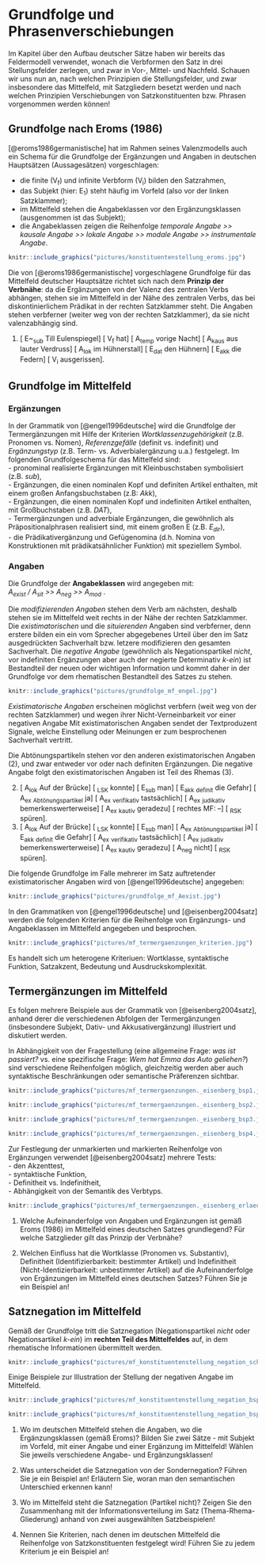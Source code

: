 # Grundfolge und Phrasenverschiebungen

Im Kapitel über den Aufbau deutscher Sätze haben wir bereits das Feldermodell verwendet, wonach die Verbformen den Satz in drei Stellungsfelder zerlegen, und zwar in Vor-, Mittel- und Nachfeld. Schauen wir uns nun an, nach welchen Prinzipien die Stellungsfelder, und zwar insbesondere das Mittelfeld, mit Satzgliedern besetzt werden und nach welchen Prinzipien Verschiebungen von Satzkonstituenten bzw. Phrasen vorgenommen werden können!   

## Grundfolge nach Eroms (1986)

[@eroms1986germanistische] hat im Rahmen seines Valenzmodells auch ein Schema für die Grundfolge der Ergänzungen und Angaben in deutschen Hauptsätzen (Aussagesätzen) vorgeschlagen:   

- die finite (V~f~) und infinite Verbform (V~i~) bilden den Satzrahmen,   
- das Subjekt (hier: E~1~) steht häufig im Vorfeld (also vor der linken Satzklammer);   
- im Mittelfeld stehen die Angabeklassen vor den Ergänzungsklassen (ausgenommen ist das Subjekt);   
- die Angabeklassen zeigen die Reihenfolge *temporale Angabe >> kausale Angabe >> lokale Angabe >> modale Angabe >> instrumentale Angabe*.   

```r
knitr::include_graphics("pictures/konstituentenstellung_eroms.jpg")
```

Die von [@eroms1986germanistische] vorgeschlagene Grundfolge für das Mittelfeld deutscher Hauptsätze richtet sich nach dem **Prinzip der Verbnähe**: da die Ergänzungen von der Valenz des zentralen Verbs abhängen, stehen sie im Mittelfeld in der Nähe des zentralen Verbs, das bei diskontinierlichem Prädikat in der rechten Satzklammer steht. Die Angaben stehen verbferner (weiter weg von der rechten Satzklammer), da sie nicht valenzabhängig sind.   

(1) [ E~~sub~ Till Eulenspiegel] [ V~f~ hat] [ A~temp~ vorige Nacht] [ A~kaus~ aus lauter Verdruss] [ A~lok~ im Hühnerstall] [ E~dat~ den Hühnern] [ E~akk~ die Federn] [ V~i~ ausgerissen].   


## Grundfolge im Mittelfeld

### Ergänzungen

In der Grammatik von [@engel1996deutsche] wird die Grundfolge der Termergänzungen mit Hilfe der Kriterien *Wortklassenzugehörigkeit* (z.B. Pronomen vs. Nomen), *Referenzgefälle* (definit vs. indefinit) und *Ergänzungstyp* (z.B. Term- vs. Adverbialergänzung u.a.) festgelegt. Im folgenden Grundfolgeschema für das Mittelfeld sind:    
- pronominal realisierte Ergänzungen mit Kleinbuschstaben symbolisiert (z.B. *sub*),    
- Ergänzungen, die einen nominalen Kopf und definiten Artikel enthalten, mit einem großen Anfangsbuchstaben (z.B: *Akk*),    
- Ergänzungen, die einen nominalen Kopf und indefiniten Artikel enthalten, mit Großbuchstaben (z.B. *DAT*),   
- Termergänzungen und adverbiale Ergänzungen, die gewöhnlich als Präpositionalphrasen realisiert sind, mit einem großen E (z.B. *E~dir~*),   
- die Prädikativergänzung und Gefügenomina (d.h. Nomina von Konstruktionen mit prädikatsähnlicher Funktion) mit speziellem Symbol. 

### Angaben

Die Grundfolge der **Angabeklassen** wird angegeben mit:   
*A~exist~ / A~sit~ >> A~neg~ >> A~mod~* .   

Die *modifizierenden Angaben* stehen dem Verb am nächsten, deshalb stehen sie im Mittelfeld weit rechts in der Nähe der rechten Satzklammer. Die *existimatorischen* und die *situierenden* Angaben sind verbferner, denn erstere bilden ein ein vom Sprecher abgegebenes Urteil über den im Satz ausgedrückten Sachverhalt bzw. letzere modifizieren den gesamten Sachverhalt. Die *negative Angabe* (gewöhnlich als Negationspartikel *nicht*, vor indefiniten Ergänzungen aber auch der negierte Determinativ *k-ein*) ist Bestandteil der neuen oder wichtigen Information und kommt daher in der Grundfolge vor dem rhematischen Bestandteil des Satzes zu stehen.   

```r
knitr::include_graphics("pictures/grundfolge_mf_engel.jpg")
```

*Existimatorische Angaben* erscheinen möglichst verbfern (weit weg von der rechten Satzklammer) und wegen ihrer Nicht-Verneinbarkeit vor einer negativen Angabe Mit existimatorischen Angaben sendet der Textproduzent Signale, welche Einstellung oder Meinungen er zum besprochenen Sachverhalt vertritt. 

Die Abtönungspartikeln stehen vor den anderen existimatorischen Angaben (2), und zwar entweder vor oder nach definiten Ergänzungen. Die negative Angabe folgt den existimatorischen Angaben ist Teil des Rhemas (3).   

(2) [ A~lok~ Auf der Brücke] [ ~LSK~ konnte] [ E~sub~ man] [ E~akk~ ~definit~ die Gefahr] [ A~ex~ ~Abtönungspartikel~ ja] [ A~ex~ ~verifikativ~ tastsächlich] [ A~ex~ ~judikativ~ bemerkenswerterweise] [ A~ex~ ~kautiv~ geradezu] [ rechtes MF: --] [ ~RSK~ spüren].   
(2) [ A~lok~ Auf der Brücke] [ ~LSK~ konnte] [ E~sub~ man] [ A~ex~ ~Abtönungspartikel~ ja] [ E~akk~ ~definit~ die Gefahr] [ A~ex~ ~verifikativ~ tastsächlich] [ A~ex~ ~judikativ~ bemerkenswerterweise] [ A~ex~ ~kautiv~ geradezu] [ A~neg~ nicht] [ ~RSK~ spüren].   

Die folgende Grundfolge im Falle mehrerer im Satz auftretender existimatorischer Angaben wird von [@engel1996deutsche] angegeben:   

```r
knitr::include_graphics("pictures/grundfolge_mf_Aexist.jpg")
```

In den Grammatiken von [@engel1996deutsche] und [@eisenberg2004satz] werden die folgenden Kriterien für die Reihenfolge von Ergänzungs- und Angabeklassen im Mittelfeld angegeben und besprochen.   

```r
knitr::include_graphics("pictures/mf_termergaenzungen_kriterien.jpg")
```

Es handelt sich um heterogene Kriteriuen: Wortklasse, syntaktische Funktion, Satzakzent, Bedeutung und Ausdruckskomplexität.   


## Termergänzungen im Mittelfeld

Es folgen mehrere Beispiele aus der Grammatik von [@eisenberg2004satz], anhand derer die verschiedenen Abfolgen der Termergänzungen (insbesondere Subjekt, Dativ- und Akkusativergänzung) illustriert und diskutiert werden.   

In Abhängigkeit von der Fragestellung (eine allgemeine Frage: *was ist passiert?* vs. eine spezifische Frage: *Wem hat Emma das Auto geliehen?*) sind verschiedene Reihenfolgen möglich, gleichzeitig werden aber auch syntaktische Beschränkungen oder semantische Präferenzen sichtbar.   

```r
knitr::include_graphics("pictures/mf_termergaenzungen._eisenberg_bsp1.jpg")
```

```r
knitr::include_graphics("pictures/mf_termergaenzungen._eisenberg_bsp2.jpg")
```

```r
knitr::include_graphics("pictures/mf_termergaenzungen._eisenberg_bsp3.jpg")
```

```r
knitr::include_graphics("pictures/mf_termergaenzungen._eisenberg_bsp4.jpg")
```


Zur Festlegung der unmarkierten und markierten Reihenfolge von Ergänzungen verwendet [@eisenberg2004satz] mehrere Tests:   
- den Akzenttest,   
- syntaktische Funktion,   
- Definitheit vs. Indefinitheit,   
- Abhängigkeit von der Semantik des Verbtyps.   

```r
knitr::include_graphics("pictures/mf_termergaenzungen._eisenberg_erlaeuter5.jpg")
```


:::rmdrobot

1. Welche Aufeinanderfolge von Angaben und Ergänzungen ist gemäß Eroms (1986) im Mittelfeld eines deutschen Satzes grundlegend? Für welche Satzglieder gilt das Prinzip der Verbnähe? 

2. Welchen Einfluss hat die Wortklasse (Pronomen vs. Substantiv), Definitheit (Identifizierbarkeit: bestimmter Artikel) und Indefinitheit (Nicht-Identizierbarkeit: unbestimmter Artikel) auf die Aufeinanderfolge von Ergänzungen im Mittelfeld eines deutschen Satzes? Führen Sie je ein Beispiel an! 

:::


## Satznegation im Mittelfeld

Gemäß der Grundfolge tritt die Satznegation (Negationspartikel *nicht* oder Negationsartikel *k-ein*) im **rechten Teil des Mittelfeldes** auf, in dem rhematische Informationen übermittelt werden. 

```r
knitr::include_graphics("pictures/mf_konstituentenstellung_negation_schema.jpg")
```

Einige Beispiele zur Illustration der Stellung der negativen Angabe im Mittelfeld.   

```r
knitr::include_graphics("pictures/mf_konstituentenstellung_negation_bsp1.jpg")
```

```r
knitr::include_graphics("pictures/mf_konstituentenstellung_negation_bsp2.jpg")
```


:::rmdrobot

1. Wo im deutschen Mittelfeld stehen die Angaben, wo die Ergänzungsklassen (gemäß Eroms)? Bilden Sie zwei Sätze - mit Subjekt im Vorfeld, mit einer Angabe und einer Ergänzung im Mittelfeld! Wählen Sie jeweils verschiedene Angabe- und Ergänzungsklassen! 

2.	Was unterscheidet die Satznegation von der Sondernegation? Führen Sie je ein Beispiel an! Erläutern Sie, woran man den semantischen Unterschied erkennen kann! 

3. Wo im Mittelfeld steht die Satznegation (Partikel nicht)? Zeigen Sie den Zusammenhang mit der Informationsverteilung im Satz (Thema-Rhema-Gliederung) anhand von zwei ausgewählten Satzbeispielen!

4. Nennen Sie Kriterien, nach denen im deutschen Mittelfeld die Reihenfolge von Satzkonstituenten festgelegt wird! Führen Sie zu jedem Kriterium je ein Beispiel an!

:::
